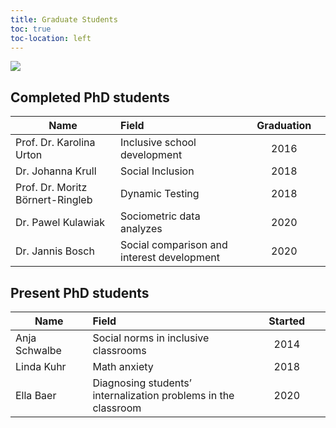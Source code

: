 ```yaml
---
title: Graduate Students
toc: true
toc-location: left
---
```


![](images/phdhats.webp){fig-align="center"}

::: panel-tabset
## Completed PhD students

| Name                             | Field                                      | Graduation |
|------------------------|:----------------------------|:-----------------:|
| Prof. Dr. Karolina Urton         | Inclusive school development               |    2016    |
| Dr. Johanna Krull                | Social Inclusion                           |    2018    |
| Prof. Dr. Moritz Börnert-Ringleb | Dynamic Testing                            |    2018    |
| Dr. Pawel Kulawiak               | Sociometric data analyzes                  |    2020    |
| Dr. Jannis Bosch                 | Social comparison and interest development |    2020    |

## Present PhD students

| Name          | Field                                                          | Started |
|------------------|:------------------------------------|:----------------:|
| Anja Schwalbe | Social norms in inclusive classrooms                           |  2014   |
| Linda Kuhr    | Math anxiety                                                   |  2018   |
| Ella Baer     | Diagnosing students' internalization problems in the classroom |  2020   |
:::
